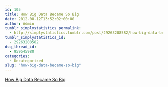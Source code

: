 ```yaml
---
id: 105
title: How Big Data Became So Big
date: 2012-08-12T13:52:02+00:00
author: Admin
tumblr_simplystatistics_permalink:
  - http://simplystatistics.tumblr.com/post/29263208582/how-big-data-became-so-big
tumblr_simplystatistics_id:
  - 29263208582
dsq_thread_id:
  - 959545980
categories:
  - Uncategorized
slug: "how-big-data-became-so-big"
---
```

[How Big Data Became So Big](http://www.nytimes.com/2012/08/12/business/how-big-data-became-so-big-unboxed.html?smid=tu-share)
